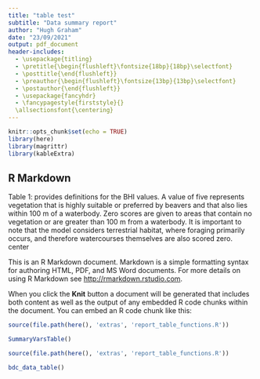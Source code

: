 ```yaml
---
title: "table test"
subtitle: "Data summary report"
author: "Hugh Graham"
date: "23/09/2021"
output: pdf_document
header-includes:
  - \usepackage{titling}
  - \pretitle{\begin{flushleft}\fontsize{18bp}{18bp}\selectfont}
  - \posttitle{\end{flushleft}}
  - \preauthor{\begin{flushleft}\fontsize{13bp}{13bp}\selectfont}
  - \postauthor{\end{flushleft}}
  - \usepackage{fancyhdr}
  - \fancypagestyle{firststyle}{}
  \allsectionsfont{\centering}
---
```


\thispagestyle{firststyle}
\lhead{\includegraphics[height=1.2cm]{C:/HG_Projects/BeaverNetwork-GB/extras/logos/CREWW_logo.png}} 
\rhead{\includegraphics[height=1.2cm]{C:/HG_Projects/BeaverNetwork-GB/extras/logos/logo.png}} 



```r
knitr::opts_chunk$set(echo = TRUE)
library(here)
library(magrittr)
library(kableExtra)
```

## R Markdown

Table 1: provides definitions for the BHI values. A value of five represents vegetation that is highly suitable or preferred by beavers and that also lies within 100 m of a waterbody. Zero scores are given to areas that contain no vegetation or are greater than 100 m from a waterbody. It is important to note that the model considers terrestrial habitat, where foraging primarily occurs, and therefore watercourses themselves are also scored zero.
center

This is an R Markdown document. Markdown is a simple formatting syntax for authoring HTML, PDF, and MS Word documents. For more details on using R Markdown see <http://rmarkdown.rstudio.com>.

When you click the **Knit** button a document will be generated that includes both content as well as the output of any embedded R code chunks within the document. You can embed an R code chunk like this:


```r
source(file.path(here(), 'extras', 'report_table_functions.R'))

SummaryVarsTable()

```


```r
source(file.path(here(), 'extras', 'report_table_functions.R'))

bdc_data_table()

```


<!-- ```{r setup2, include=FALSE} -->
<!-- knitr::opts_chunk$set(echo = TRUE) -->
<!-- library(sf) -->
<!-- library(tmap) -->
<!-- library(stars) -->
<!-- library(maptiles) -->
<!-- library(tidyr) -->
<!-- library(here) -->
<!-- library(dplyr) -->
<!-- library(kableExtra) -->
<!-- source(file.path(here(), 'extras', 'report_table_functions.R')) -->
<!-- ``` -->

<!-- ```{r Load Data, include=FALSE} -->
<!-- bdc <- read_sf(file.path(here::here(),'bdc_out/BeaverNetwork_SouthWest.gpkg')) -->
<!-- bdc_join <- read_sf(file.path(here(),'bdc_out/BeavNet_CountySumm_SouthWest.gpkg')) -->
<!-- # bdc_osm <- get_tiles(bdc, crop = TRUE, zoom = 8) -->
<!-- # get basemap -->
<!-- bdc_osm <- get_tiles(st_buffer(bdc_join, 10000), crop = TRUE, zoom = 9,  -->
<!--                      provider=  "Stamen.TerrainBackground", -->
<!--                      apikey = '6b63726a1a684ed986f42097f8b3e00c') -->
<!-- bhi <- stars::read_stars(file.path(here::here(),'bfi_out/SouthWest_Out/bhi_SouthWest.tif')) -->
<!-- ``` -->

<!-- ## Introduction -->

<!-- This document accompanies the following the datasets: Beaver Habitat Index (BHI) and OpenBeaverNetwork. Both of these datasets are derived from open source products and are therefore free to share with acknowledgement of Graham, et al. (2020). The difference between these data and those originally published is that proprietary data are no longer used. Of most importance is the replacement of the Ordnance Survey (OS) MasteMap river network with the OS open rivers network. -->

<!-- ## Beaver Habitat Index (BHI) -->

<!-- The Beaver Habitat Index describes the suitability of landcover for beaver forage. Regions > 100m from the edges of waterbodies are considered unsuitable because beavers are semi-aquatic and therefore foraging at this distance from water is rare. This dataset is equivalent to the Beaver Forage Index (BFI) described in Graham et al. (2020); however the BFI does not consider distance from water. Here, we provide the BHI at two resolutions: 10 m (full resolution) and 1 km (resampled). The resampled data is useful for regional/national scale interpretation where as the 10 m data provides reach/local scale understanding. -->

<!-- ### BHI Method Summary -->

<!-- <div style="page-break-after: always; visibility: hidden">  -->
<!-- \pagebreak  -->
<!-- </div> -->

<!-- Some methods... -->




<!-- ```{r Beaver Habitat Index, echo=FALSE, warning=FALSE,message=FALSE,error=FALSE, results='hide',fig.keep='all'} -->

<!-- tm_shape(bdc_osm, bbox=st_bbox(bdc))+ -->
<!--   tm_rgb(alpha=0.4,legend.show = FALSE)+ -->
<!-- tm_shape(bhi) + -->
<!--   tm_raster(palette='YlGnBu', -->
<!--             labels = c('Unsuitable: <=1', 'Barely: 2','Moderate: 3',  -->
<!--                        'Suitable: 4', 'Highly Suitable: 5'), -->
<!--             title = 'Beaver Forage Index') + -->
<!--   tm_compass(position=c("right", "top")) + -->
<!--   tm_scale_bar(position=c("right", "bottom"))+ -->
<!--   tm_layout(legend.title.fontfamily='serif', -->
<!--             legend.text.fontfamily='serif', -->
<!--             legend.title.size = 1.1) -->
<!-- ``` -->
<!-- *Figure 2: Beaver Habitat Index (BHI). Ranges from 0-5...* -->